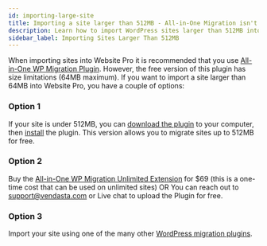 ```yaml
---
id: importing-large-site
title: Importing a site larger than 512MB - All-in-One Migration isn't working
description: Learn how to import WordPress sites larger than 512MB into Website Pro when the free All-in-One Migration plugin reaches its limits.
sidebar_label: Importing Sites Larger Than 512MB
---
```


When importing sites into Website Pro it is recommended that you use [All-in-One WP Migration Plugin](https://en-ca.wordpress.org/plugins/all-in-one-wp-migration/). However, the free version of this plugin has size limitations (64MB maximum). If you want to import a site larger than 64MB into Website Pro, you have a couple of options:

### **Option 1**

If your site is under 512MB, you can [download the plugin](https://import.wp-migration.com/) to your computer, then [install](https://help.servmask.com/knowledgebase/install-instructions-for-file-extension/) the plugin. This version allows you to migrate sites up to 512MB for free.

### **Option 2**

Buy the [All-in-One WP Migration Unlimited Extension](https://servmask.com/products/unlimited-extension) for $69 (this is a one-time cost that can be used on unlimited sites) OR You can reach out to [support@vendasta.com](mailto:support@vendasta.com) or Live chat to upload the Plugin for free. 

### **Option 3**

Import your site using one of the many other [WordPress migration plugins](https://en-ca.wordpress.org/plugins/).